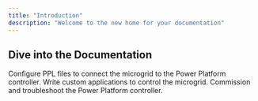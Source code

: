 ```yaml
---
title: "Introduction"
description: "Welcome to the new home for your documentation"
---
```


## Dive into the Documentation

<Columns cols={2}>
  <Card
    title="Configure PPL Files"
    icon="pen-to-square"
    href="/configure/index"
  >
    Configure PPL files to connect the microgrid to the Power Platform controller.
  </Card>
  <Card
    title="Write Custom Applications"
    icon="code"
    href="/custom-applications/index"
  >
    Write custom applications to control the microgrid.
  </Card>
  <Card
    title="Commission and Troubleshoot"
    icon="wrench"
    href="/commission/index"
  >
    Commission and troubleshoot the Power Platform controller.
  </Card>
</Columns>
